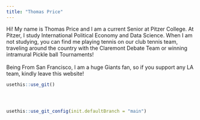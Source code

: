 ```yaml
---
title: "Thomas Price"
---
```


Hi! My name is Thomas Price and I am a current Senior at Pitzer College. At Pitzer, I study International Political Economy and Data Science. When I am not studying, you can find me playing tennis on our club tennis team, traveling around the country with the Claremont Debate Team or winning intramural Pickle ball Tournaments!\
\
Being From San Francisco, I am a huge Giants fan, so if you support any LA team, kindly leave this website!

```r
usethis::use_git()

          


```

```r

```

```r
usethis::use_git_config(init.defaultBranch = "main")
```

```r

```
